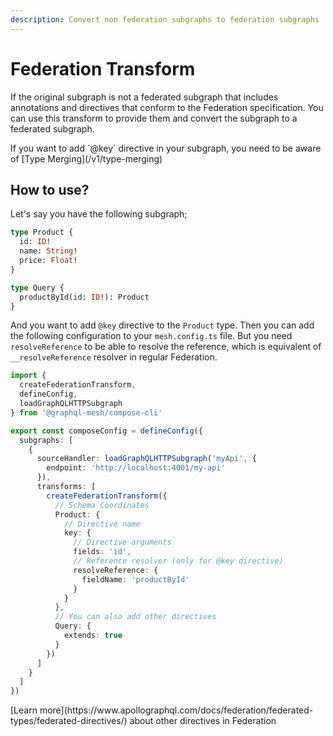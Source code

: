 ```yaml
---
description: Convert non federation subgraphs to federation subgraphs
---
```



# Federation Transform

If the original subgraph is not a federated subgraph that includes annotations and directives that
conform to the Federation specification. You can use this transform to provide them and convert the
subgraph to a federated subgraph.

<Callout>
  If you want to add `@key` directive in your subgraph, you need to be aware of [Type
  Merging](/v1/type-merging)
</Callout>

## How to use?

Let's say you have the following subgraph;

```graphql
type Product {
  id: ID!
  name: String!
  price: Float!
}

type Query {
  productById(id: ID!): Product
}
```

And you want to add `@key` directive to the `Product` type. Then you can add the following
configuration to your `mesh.config.ts` file. But you need `resolveReference` to be able to resolve
the reference, which is equivalent of `__resolveReference` resolver in regular Federation.

```ts filename="mesh.config.ts" {13-17}
import {
  createFederationTransform,
  defineConfig,
  loadGraphQLHTTPSubgraph
} from '@graphql-mesh/compose-cli'

export const composeConfig = defineConfig({
  subgraphs: [
    {
      sourceHandler: loadGraphQLHTTPSubgraph('myApi', {
        endpoint: 'http://localhost:4001/my-api'
      }),
      transforms: [
        createFederationTransform({
          // Schema Coordinates
          Product: {
            // Directive name
            key: {
              // Directive arguments
              fields: 'id',
              // Reference resolver (only for @key directive)
              resolveReference: {
                fieldName: 'productById'
              }
            }
          },
          // You can also add other directives
          Query: {
            extends: true
          }
        })
      ]
    }
  ]
})
```

<Callout>
  [Learn more](https://www.apollographql.com/docs/federation/federated-types/federated-directives/)
  about other directives in Federation
</Callout>
